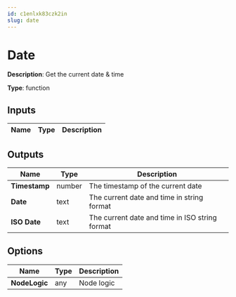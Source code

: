 ```yaml
---
id: c1enlxk83czk2in
slug: date
---
```


# Date

**Description**: Get the current date & time

**Type**: function

## Inputs

| Name | Type | Description |
| --- | --- | --- |
## Outputs

| Name | Type | Description |
| --- | --- | --- |
| **Timestamp** | number | The timestamp of the current date |
| **Date** | text | The current date and time in string format |
| **ISO Date** | text | The current date and time in ISO string format |
## Options

| Name | Type | Description |
| --- | --- | --- |
| **NodeLogic** | any | Node logic |
